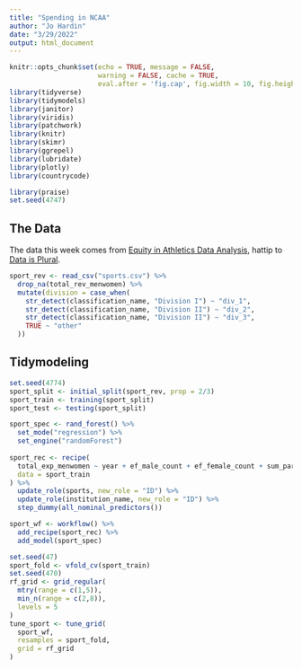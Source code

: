 ```yaml
---
title: "Spending in NCAA"
author: "Jo Hardin"
date: "3/29/2022"
output: html_document
---
```



```r
knitr::opts_chunk$set(echo = TRUE, message = FALSE, 
                      warning = FALSE, cache = TRUE,
                      eval.after = 'fig.cap', fig.width = 10, fig.height = 6)
library(tidyverse)
library(tidymodels)
library(janitor)
library(viridis)
library(patchwork)
library(knitr)
library(skimr)
library(ggrepel)
library(lubridate)
library(plotly)
library(countrycode)

library(praise)
set.seed(4747)
```


## The Data

The data this week comes from [Equity in Athletics Data Analysis](https://ope.ed.gov/athletics/#/datafile/list), hattip to [Data is Plural](https://www.data-is-plural.com/archive/2020-10-21-edition/).


```r
sport_rev <- read_csv("sports.csv") %>%
  drop_na(total_rev_menwomen) %>%
  mutate(division = case_when(
    str_detect(classification_name, "Division I") ~ "div_1",
    str_detect(classification_name, "Division II") ~ "div_2",
    str_detect(classification_name, "Division II") ~ "div_3",
    TRUE ~ "other"
  ))
```

## Tidymodeling

```r
set.seed(4774)
sport_split <- initial_split(sport_rev, prop = 2/3)
sport_train <- training(sport_split)
sport_test <- testing(sport_split)
```


```r
sport_spec <- rand_forest() %>%
  set_mode("regression") %>%
  set_engine("randomForest") 
  
sport_rec <- recipe(
  total_exp_menwomen ~ year + ef_male_count + ef_female_count + sum_partic_men + sum_partic_women + rev_men + rev_women + sports + institution_name + division,
  data = sport_train
) %>%
  update_role(sports, new_role = "ID") %>%
  update_role(institution_name, new_role = "ID") %>%
  step_dummy(all_nominal_predictors())
```


```r
sport_wf <- workflow() %>%
  add_recipe(sport_rec) %>%
  add_model(sport_spec)
```


```r
set.seed(47)
sport_fold <- vfold_cv(sport_train)
set.seed(470)
rf_grid <- grid_regular(
  mtry(range = c(1,5)),
  min_n(range = c(2,8)),
  levels = 5
)
tune_sport <- tune_grid(
  sport_wf,
  resamples = sport_fold,
  grid = rf_grid
)
```




